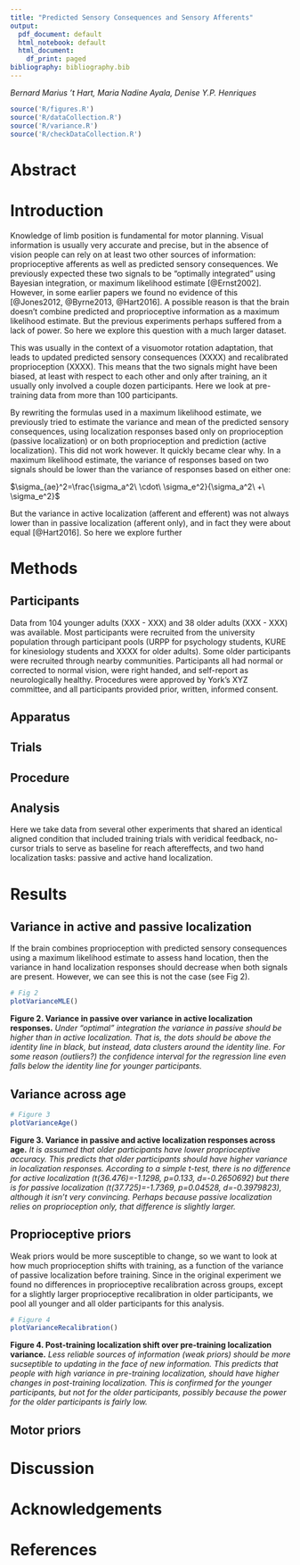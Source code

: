 ```yaml
---
title: "Predicted Sensory Consequences and Sensory Afferents"
output:
  pdf_document: default
  html_notebook: default
  html_document:
    df_print: paged
bibliography: bibliography.bib
---
```


_Bernard Marius 't Hart, Maria Nadine Ayala, Denise Y.P. Henriques_

```r
source('R/figures.R')
source('R/dataCollection.R')
source('R/variance.R')
source('R/checkDataCollection.R')
```


# Abstract

# Introduction

Knowledge of limb position is fundamental for motor planning. Visual information is usually very accurate and precise, but in the absence of vision people can rely on at least two other sources of information: proprioceptive afferents as well as predicted sensory consequences. We previously expected these two signals to be "optimally integrated" using Bayesian integration, or maximum likelihood estimate [@Ernst2002]. However, in some earlier papers we found no evidence of this [@Jones2012, @Byrne2013, @Hart2016]. A possible reason is that the brain doesn't combine predicted and proprioceptive information as a maximum likelihood estimate. But the previous experiments perhaps suffered from a lack of power. So here we explore this question with a much larger dataset.

This was usually in the context of a visuomotor rotation adaptation, that leads to updated predicted sensory consequences (XXXX) and recalibrated proprioception (XXXX). This means that the two signals might have been biased, at least with respect to each other and only after training, an it usually only involved a couple dozen participants. Here we look at pre-training data from more than 100 participants.

By rewriting the formulas used in a maximum likelihood estimate, we previously tried to estimate the variance and mean of the predicted sensory consequences, using localization responses based only on proprioception (passive localization) or on both proprioception and prediction (active localization). This did not work however. It quickly became clear why. In a maximum likelihood estimate, the variance of responses based on two signals should be lower than the variance of responses based on either one:

$\sigma_{ae}^2=\frac{\sigma_a^2\ \cdot\ \sigma_e^2}{\sigma_a^2\ +\ \sigma_e^2}$

But the variance in active localization (afferent and efferent) was not always lower than in passive localization (afferent only), and in fact they were about equal [@Hart2016]. So here we explore further 

# Methods

## Participants

Data from 104 younger adults (XXX - XXX) and 38 older adults (XXX - XXX) was available. Most participants were recruited from the university population through participant pools (URPP for psychology students, KURE for kinesiology students and XXXX for older adults). Some older participants were recruited through nearby communities. Participants all had normal or corrected to normal vision, were right handed, and self-report as neurologically healthy. Procedures were approved by York's XYZ committee, and all participants provided prior, written, informed consent.

## Apparatus

## Trials

## Procedure

## Analysis

Here we take data from several other experiments that shared an identical aligned condition that included training trials with veridical feedback, no-cursor trials to serve as baseline for reach aftereffects, and two hand localization tasks: passive and active hand localization.

# Results

## Variance in active and passive localization

If the brain combines proprioception with predicted sensory consequences using a maximum likelihood estimate to assess hand location, then the variance in hand localization responses should decrease when both signals are present. However, we can see this is not the case (see Fig 2).

```r
# Fig 2
plotVarianceMLE()
```
**Figure 2. Variance in passive over variance in active localization responses.**
_Under "optimal" integration the variance in passive should be higher than in active localization. That is, the dots should be above the identity line in black, but instead, data clusters around the identity line. For some reason (outliers?) the confidence interval for the regression line even falls below the identity line for younger participants._

## Variance across age

```r
# Figure 3
plotVarianceAge()
```
**Figure 3. Variance in passive and active localization responses across age.**
_It is assumed that older participants have lower proprioceptive accuracy. This predicts that older participants should have higher variance in localization responses. According to a simple t-test, there is no difference for active localization (t(36.476)=-1.1298, p=0.133, d=-0.2650692) but there is for passive localization (t(37.725)=-1.7369, p=0.04528, d=-0.3979823), although it isn't very convincing. Perhaps because passive localization relies on proprioception only, that difference is slightly larger._


## Proprioceptive priors

Weak priors would be more susceptible to change, so we want to look at how much proprioception shifts with training, as a function of the variance of passive localization before training. Since in the original experiment we found no differences in proprioceptive recalibration across groups, except for a slightly larger proprioceptive recalibration in older participants, we pool all younger and all older participants for this analysis.


```r
# Figure 4
plotVarianceRecalibration()
```
**Figure 4. Post-training localization shift over pre-training localization variance.**
_Less reliable sources of information (weak priors) should be more sucseptible to updating in the face of new information. This predicts that people with high variance in pre-training localization, should have higher changes in post-training localization. This is confirmed for the younger participants, but not for the older participants, possibly because the power for the older participants is fairly low._

## Motor priors



# Discussion




# Acknowledgements


# References
